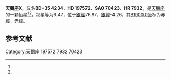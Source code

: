 {{Starbox begin
| name = 天鵝座X
}}
{{Starbox observe
| epoch = [[J2000.0|J2000.0]]
| constell = [[天鵝座|天鵝座]]<ref name=SIMBAD>{{cite web
 | url=http://simbad.u-strasbg.fr/simbad/sim-id?Ident=HR+7932
 | title=Pulsating variable Star
 | publisher=Centre de Données astronomiques de Strasbourg
 | work=SIMBAD
 | accessdate=2012-07-13
 | archive-date=2019-07-30
 | archive-url=https://web.archive.org/web/20190730095312/http://simbad.u-strasbg.fr/simbad/sim-id%3FIdent%3DHR%2B7932
 | dead-url=no
 }}</ref><ref name=DATA>{{cite web
 | url=http://vizier.u-strasbg.fr/viz-bin/VizieR-5?-out.add=.&-source=5050&-corr=PK=HR&-out.max=9999&HR=7932
 | title=VizieR Detailed Page
 | accessdate=2012-07-13
 | archive-date=2016-03-05
 | archive-url=https://web.archive.org/web/20160305002652/http://vizier.u-strasbg.fr/viz-bin/VizieR-5?-out.add=.&-source=5050&-corr=PK=HR&-out.max=9999&HR=7932
 | dead-url=no
 }}</ref>
| 星官 = 
| ra = {{RA|20|43|24.2}}<ref name=SIMBAD /><ref name=DATA />
| dec = {{DEC|+35|35|16}}<ref name=SIMBAD /><ref name=DATA />
| appmag_v = 6.47<ref name=SIMBAD /><ref name=DATA />
}}
{{Starbox character
| class = F7Ib-G8Ib<ref name=SIMBAD /><ref name=DATA />
| b-v = 1.23<ref name=SIMBAD /><ref name=DATA />
| u-b = 0.99<ref name=SIMBAD /><ref name=DATA />
| r-i = 0.64<ref name=SIMBAD /><ref name=DATA />
| variable = 
}}
{{Starbox astrometry
| radial_v = 0.99
| prop_mo_ra = 10
| parallax = -0.008
| p_error = 
}}
{{Starbox catalog
| names =BD+35 4234，[[SAO星表|SAO]] 70423，[[HD星表|HD]] 197572，[[HR星表|HR]] 7932}}
{{Starbox reference |Simbad=HR+7932}}
{{Starbox end}}

'''天鵝座X'''，又名'''BD+35 4234'''，'''HD 197572'''、'''SAO 70423'''、'''HR 7932'''，是[[天鵝座|天鵝座]]的一颗恒星<ref name=SIMBAD /><ref name=DATA />，视星等为6.47，位于[[銀道座標系|銀經]]76.87，[[銀道座標系|銀緯]]-4.26，其[[B1900.0|B1900.0]]坐标为赤經{{RA|20|39|29.2}}，赤緯{{DEC|+35|-4.26|38}}。

== 参考文献 ==
{{reflist}}

{{star-stub}}

{{天鵝座恒星}}
[[Category:天鵝座|Category:天鵝座]]
[[Category:HD和HDE天體|197572]]
[[Category:HR天體|7932]]
[[Category:SAO天體|70423]]